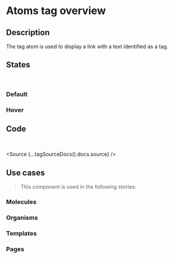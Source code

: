 
<Meta title="Atoms/Tag/Overview" />

# Atoms tag overview

## Description

The tag atom is used to display a link with a text identified as a tag.

## States

<br />

### Default

<Canvas>
  <Story id="atoms-tag--tag-default"></Story>
</Canvas>

### Hover

<Canvas>
  <Story id="atoms-tag--tag-hover"></Story>
</Canvas>

## Code

<br />

<Source {...tagSourceDocs().docs.source} />

## Use cases

> This component is used in the following stories:

### Molecules

### Organisms

### Templates

### Pages
